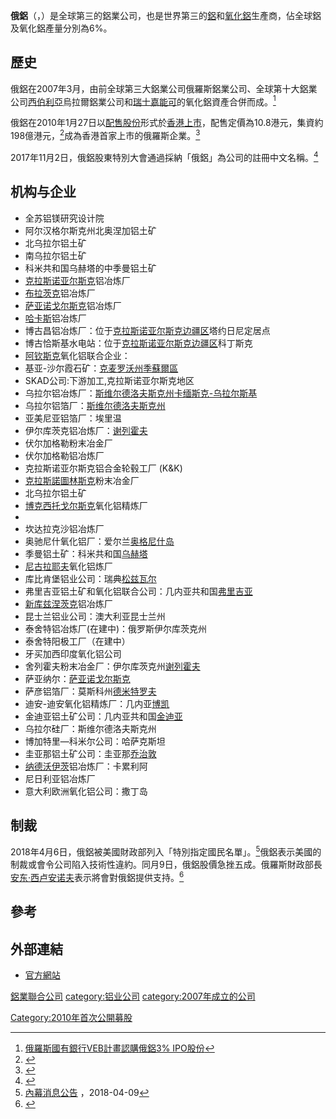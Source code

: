 {{Infobox company 
| company_name = 俄鋁
| company_name_en = United Company RUSAL Plc
| company_logo = [[File:Rusal.svg|250px]]
| company_type = [[上市公司|上市公司]]
| traded_as = MCX: [http://moex.com/en/issue.aspx?code=RUAL RUAL]<br/>{{hkex|0486}}<br/>{{Euronext|RUSAL|isin=US9098832093}}
| foundation = 2007年3月
| location = [[俄羅斯|俄羅斯]][[莫斯科|莫斯科]]
| key_people = [[Matthias_Warnig|Matthias Warnig]]（[[主席|主席]]）
| area_served =
| industry = [[重工業|重工業]]
| products = [[鋁|鋁]]和[[氧化鋁|氧化鋁]]
| revenue = 99.69億[[美元|美元]]（2017年度總收益）<ref name=hkex20180223/>
| net_income = 12.22億美元（2017年度溢利）<ref name=hkex20180223>[http://www.hkexnews.hk/listedco/listconews/SEHK/2018/0223/LTN20180223030_C.pdf 截至二零一七年十二月三十一日止年度的年度業績公告] {{Wayback|url=http://www.hkexnews.hk/listedco/listconews/SEHK/2018/0223/LTN20180223030_C.pdf |date=20180416134825 }}，2018-02-23</ref>
| num_employees = 61,000人（2017年）
| parent = 
| subsid =
| homepage = [http://rusal.ru/ Rusal.ru]
| footnotes =
}}

'''俄鋁'''（{{lang-ru|МКПАО «ОК РУСАЛ»}}，{{lang-en|United Company RUSAL Plc}}）是全球第三的鋁業公司，也是世界第三的[[鋁|鋁]]和[[氧化鋁|氧化鋁]]生產商，佔全球鋁及氧化鋁產量分別為6%。

==歷史==
俄鋁在2007年3月，由前全球第三大鋁業公司俄羅斯鋁業公司、全球第十大鋁業公司[[西伯利亞|西伯利亞]]烏拉爾鋁業公司和[[瑞士|瑞士]][[嘉能可|嘉能可]]的氧化鋁資產合併而成。<ref>[http://www.funddj.com/KMDJ/News/NewsViewer.aspx?a=10dc2903-5e8c-4b41-86a3-e4c341adf13a 俄羅斯國有銀行VEB計畫認購俄鋁3% IPO股份]{{dead link|date=2017年11月 |bot=InternetArchiveBot |fix-attempted=yes }}</ref>

俄鋁在2010年1月27日以[[配售股份|配售股份]]形式於[[香港|香港]][[上市|上市]]，配售定價為10.8港元，集資約198億港元，<ref name=bbc20100127>{{Cite news |url=http://www.bbc.com/zhongwen/simp/china/2010/01/100127_hongkong_rusal_listing |title=俄铝在港上市开盘即告破发 |work=BBC中文網 |date=2010-01-27 |accessdate=2018-04-16 |archive-date=2018-05-08 |archive-url=https://web.archive.org/web/20180508230303/http://www.bbc.com/zhongwen/simp/china/2010/01/100127_hongkong_rusal_listing |dead-url=no }}</ref>成為香港首家上市的俄羅斯企業。<ref>{{Cite web |url=http://hk.jrj.com.cn/2009/09/1408306045408.shtml |title=俄鋁擬年底來港上市 將成首家香港掛牌俄企 |accessdate=2016-05-18 |archive-date=2017-09-24 |archive-url=https://web.archive.org/web/20170924064946/http://hk.jrj.com.cn/2009/09/1408306045408.shtml |dead-url=no }}</ref>

2017年11月2日，俄鋁股東特別大會通過採納「俄鋁」為公司的註冊中文名稱。<ref>{{cite web|title=建議採納中文名稱 於二零一七年十一月二日 舉行的股東特別大會 表決結果|url=http://www.hkexnews.hk/listedco/listconews/SEHK/2017/1102/LTN201711021529_C.pdf|publisher=俄鋁|accessdate=2017-11-03|archive-date=2017-11-07|archive-url=https://web.archive.org/web/20171107005616/http://www.hkexnews.hk/listedco/listconews/SEHK/2017/1102/LTN201711021529_C.pdf|dead-url=no}}</ref>
==机构与企业==
*全苏铝镁研究设计院
*阿尔汉格尔斯克州北奥涅加铝土矿
*北乌拉尔铝土矿
*南乌拉尔铝土矿
*科米共和国乌赫塔的中季曼铝土矿
*[[克拉斯诺亚尔斯克|克拉斯诺亚尔斯克]]铝冶炼厂
*[[布拉茨克|布拉茨克]]铝冶炼厂
*[[萨亚诺戈尔斯克|萨亚诺戈尔斯克]]铝冶炼厂
*[[哈卡斯|哈卡斯]]铝冶炼厂
*博古昌铝冶炼厂：位于[[克拉斯诺亚尔斯克边疆区|克拉斯诺亚尔斯克边疆区]]塔约日尼定居点
*博古恰斯基水电站：位于[[克拉斯诺亚尔斯克边疆区|克拉斯诺亚尔斯克边疆区]]科丁斯克
*[[阿钦斯克|阿钦斯克]]氧化铝联合企业： 
*基亚-沙尔霞石矿：[[克麦罗沃州|克麦罗沃州]][[季蘇爾區|季蘇爾區]]
*SKAD公司:下游加工,克拉斯诺亚尔斯克地区
*乌拉尔铝冶炼厂：[[斯维尔德洛夫斯克州|斯维尔德洛夫斯克州]][[卡缅斯克-乌拉尔斯基|卡缅斯克-乌拉尔斯基]]
*乌拉尔铝箔厂：[[斯维尔德洛夫斯克州|斯维尔德洛夫斯克州]]
*亚美尼亚铝箔厂：埃里温
*伊尔库茨克铝冶炼厂：[[谢列霍夫|谢列霍夫]]
*伏尔加格勒粉末冶金厂
*伏尔加格勒铝冶炼厂
*克拉斯诺亚尔斯克铝合金轮毂工厂 (K&K)
*[[克拉斯諾圖林斯克|克拉斯諾圖林斯克]]粉末冶金厂
*北乌拉尔铝土矿
*[[博克西托戈尔斯克|博克西托戈尔斯克]]氧化铝精炼厂
*{{tsl|ru|Богословский алюминиевый завод|博戈斯洛夫斯克铝厂}}
*坎达拉克沙铝冶炼厂
*奥驰尼什氧化铝厂：爱尔兰[[奥格尼什岛|奥格尼什岛]]
*季曼铝土矿：科米共和国[[乌赫塔|乌赫塔]]
*[[尼古拉耶夫|尼古拉耶夫]]氧化铝炼厂
*库比肯堡铝业公司：瑞典[[松兹瓦尔|松兹瓦尔]]
*弗里吉亚铝土矿和氧化铝联合公司：几内亚共和国[[弗里吉亚|弗里吉亚]]
*[[新库兹涅茨克|新库兹涅茨克]]铝冶炼厂
*昆士兰铝业公司：澳大利亚昆士兰州
*泰舍特铝冶炼厂(在建中)：俄罗斯伊尔库茨克州
*泰舍特阳极工厂（在建中）
*牙买加西印度氧化铝公司
*舍列霍夫粉末冶金厂：伊尔库茨克州[[谢列霍夫|谢列霍夫]]
*萨亚纳尔：[[萨亚诺戈尔斯克|萨亚诺戈尔斯克]]
*萨彦铝箔厂：莫斯科州[[德米特罗夫|德米特罗夫]]
*迪安-迪安氧化铝精炼厂：几内亚[[博凯|博凯]]
*金迪亚铝土矿公司：几内亚共和国[[金迪亚|金迪亚]]
*乌拉尔硅厂：斯维尔德洛夫斯克州
*博加特里—科米尔公司：哈萨克斯坦
*圭亚那铝土矿公司：圭亚那[[乔治敦|乔治敦]]
*[[纳德沃伊茨|纳德沃伊茨]]铝冶炼厂：卡累利阿
*尼日利亚铝冶炼厂
*意大利欧洲氧化铝公司：撒丁岛

==制裁==
2018年4月6日，俄鋁被美國財政部列入「特別指定國民名單」。<ref>[http://www.hkexnews.hk/listedco/listconews/sehk/2018/0409/LTN20180409042_C.pdf 內幕消息公告] {{Wayback|url=http://www.hkexnews.hk/listedco/listconews/sehk/2018/0409/LTN20180409042_C.pdf |date=20180409171303 }}，2018-04-09</ref>俄鋁表示美國的制裁或會令公司陷入技術性違約。同月9日，俄鋁股價急挫五成。俄羅斯財政部長[[安东·格尔马诺维奇·西卢安诺夫|安东·西卢安诺夫]]表示將會對俄鋁提供支持。<ref>{{Cite news |url=http://sputniknews.cn/politics/201804111025132385/ |title=俄财长：俄政府不计划入资俄铝 但会提供支持 |publisher=俄羅斯衛星通訊社 |date=2018-04-11 |accessdate=2018-04-16 |archive-date=2018-04-16 |archive-url=https://web.archive.org/web/20180416134756/http://sputniknews.cn/politics/201804111025132385/ |dead-url=no }}</ref>

== 參考 ==
{{reflist}}

== 外部連結 ==
*[https://rusal.ru/cn/index.php 官方網站]{{Wayback|url=https://rusal.ru/cn/index.php |date=20171107030719 }}

{{俄罗斯私有化}}
{{Authority control}}

[[category:俄羅斯公司|鋁業聯合公司]]
[[category:铝业公司|category:铝业公司]]
[[category:2007年成立的公司|category:2007年成立的公司]]
[[Category:2010年首次公開募股|Category:2010年首次公開募股]]